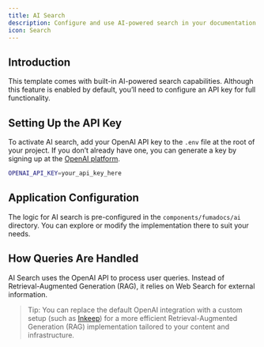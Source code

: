 ```yaml
---
title: AI Search
description: Configure and use AI-powered search in your documentation
icon: Search
---
```


## Introduction

This template comes with built-in AI-powered search capabilities. Although this feature is enabled by default, you’ll need to configure an API key for full functionality.

## Setting Up the API Key

To activate AI search, add your OpenAI API key to the `.env` file at the root of your project. If you don’t already have one, you can generate a key by signing up at the [OpenAI platform](https://platform.openai.com/signup).

```bash
OPENAI_API_KEY=your_api_key_here
```

## Application Configuration

The logic for AI search is pre-configured in the `components/fumadocs/ai` directory. You can explore or modify the implementation there to suit your needs.

## How Queries Are Handled

AI Search uses the OpenAI API to process user queries. Instead of Retrieval-Augmented Generation (RAG), it relies on Web Search for external information.

> Tip: You can replace the default OpenAI integration with a custom setup (such as [Inkeep](https://www.inkeep.com/)) for a more efficient Retrieval-Augmented Generation (RAG) implementation tailored to your content and infrastructure.
